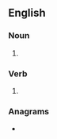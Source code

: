 ==English==

===Noun===
{{head|en|noun plural form}}

# {{plural of|misdeal|lang=en}}

===Verb===
{{head|en|verb form}}

# {{en-third-person singular of|misdeal}}

===Anagrams===
* {{anagrams|en|a=adeilmss|elasmids|maidless|medial s's|misleads}}